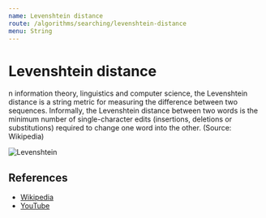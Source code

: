 ```yaml
---
name: Levenshtein distance
route: /algorithms/searching/levenshtein-distance
menu: String
---
```


# Levenshtein distance

n information theory, linguistics and computer science, the Levenshtein distance is a
string metric for measuring the difference between two sequences. Informally, the
Levenshtein distance between two words is the minimum number of single-character edits
(insertions, deletions or substitutions) required to change one word into the other.
(Source: Wikipedia)

![Levenshtein](https://wikimedia.org/api/rest_v1/media/math/render/svg/4cf357d8f2135035207088d2c7b890fb4b64e410)

## References

- [Wikipedia](https://en.wikipedia.org/wiki/Levenshtein_distance)
- [YouTube](https://www.youtube.com/watch?v=MiqoA-yF-0M&ab_channel=BackToBackSWE)
